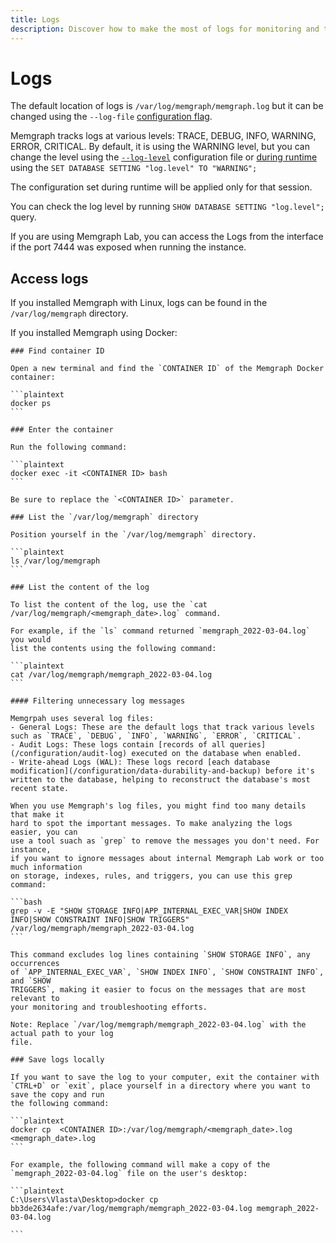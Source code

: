 ---
title: Logs
description: Discover how to make the most of logs for monitoring and troubleshooting purposes. Explore the documentation page for Memgraph and harness the power of log management.
---


# Logs

The default location of logs is `/var/log/memgraph/memgraph.log` but it can be
changed using the `--log-file` [configuration flag](/configuration/configuration-settings#other).

Memgraph tracks logs at various levels: TRACE, DEBUG, INFO, WARNING, ERROR,
CRITICAL. By default, it is using the WARNING level, but you can change the
level using the [`--log-level`](/configuration/configuration-settings#other)
configuration file or [during
runtime](/configuration/configuration-settings#during-runtime) using the `SET
DATABASE SETTING "log.level" TO "WARNING";`

The configuration set during runtime will be applied only for that session.

You can check the log level by running `SHOW DATABASE SETTING "log.level";` query.

If you are using Memgraph Lab, you can access the Logs from the interface if the
port 7444 was exposed when running the instance. 

## Access logs

If you installed Memgraph with Linux, logs can be found in the
`/var/log/memgraph` directory.

If you installed Memgraph using Docker:

<Steps>

    ### Find container ID
    
    Open a new terminal and find the `CONTAINER ID` of the Memgraph Docker
    container:

    ```plaintext
    docker ps
    ```

    ### Enter the container

    Run the following command:

    ```plaintext
    docker exec -it <CONTAINER ID> bash
    ```

    Be sure to replace the `<CONTAINER ID>` parameter.

    ### List the `/var/log/memgraph` directory
    
    Position yourself in the `/var/log/memgraph` directory.

    ```plaintext
    ls /var/log/memgraph
    ```

    ### List the content of the log 
    
    To list the content of the log, use the `cat /var/log/memgraph/<memgraph_date>.log` command.

    For example, if the `ls` command returned `memgraph_2022-03-04.log` you would
    list the contents using the following command:

    ```plaintext
    cat /var/log/memgraph/memgraph_2022-03-04.log
    ```

    #### Filtering unnecessary log messages

    Memgrpah uses several log files:
    - General Logs: These are the default logs that track various levels such as `TRACE`, `DEBUG`, `INFO`, `WARNING`, `ERROR`, `CRITICAL`. 
    - Audit Logs: These logs contain [records of all queries](/configuration/audit-log) executed on the database when enabled.
    - Write-ahead Logs (WAL): These logs record [each database modification](/configuration/data-durability-and-backup) before it's written to the database, helping to reconstruct the database's most recent state.

    When you use Memgraph's log files, you might find too many details that make it
    hard to spot the important messages. To make analyzing the logs easier, you can
    use a tool suach as `grep` to remove the messages you don't need. For instance,
    if you want to ignore messages about internal Memgraph Lab work or too much information
    on storage, indexes, rules, and triggers, you can use this grep command:

    ```bash
    grep -v -E "SHOW STORAGE INFO|APP_INTERNAL_EXEC_VAR|SHOW INDEX INFO|SHOW CONSTRAINT INFO|SHOW TRIGGERS" /var/log/memgraph/memgraph_2022-03-04.log
    ```

    This command excludes log lines containing `SHOW STORAGE INFO`, any occurrences
    of `APP_INTERNAL_EXEC_VAR`, `SHOW INDEX INFO`, `SHOW CONSTRAINT INFO`, and `SHOW
    TRIGGERS`, making it easier to focus on the messages that are most relevant to
    your monitoring and troubleshooting efforts.

    Note: Replace `/var/log/memgraph/memgraph_2022-03-04.log` with the actual path to your log
    file.

    ### Save logs locally
    
    If you want to save the log to your computer, exit the container with
    `CTRL+D` or `exit`, place yourself in a directory where you want to save the copy and run
    the following command:

    ```plaintext
    docker cp  <CONTAINER ID>:/var/log/memgraph/<memgraph_date>.log <memgraph_date>.log
    ```

    For example, the following command will make a copy of the
    `memgraph_2022-03-04.log` file on the user's desktop:

    ```plaintext
    C:\Users\Vlasta\Desktop>docker cp bb3de2634afe:/var/log/memgraph/memgraph_2022-03-04.log memgraph_2022-03-04.log

    ```

</Steps>
